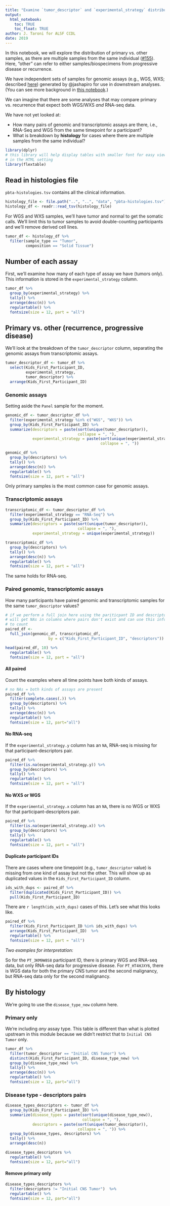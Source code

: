 ```yaml
---
title: "Examine `tumor_descriptor` and `experimental_strategy` distributions"
output: 
  html_notebook:
    toc: TRUE
    toc_float: TRUE
author: J. Taroni for ALSF CCDL
date: 2019
---
```


In this notebook, we will explore the distribution of primary vs. other samples, as there are multiple samples from the same individual ([#155](https://github.com/AlexsLemonade/OpenPBTA-analysis/issues/155)).
Here, "other" can refer to either samples/biospecimens from progressive disease or recurrence.

We have independent sets of samples for genomic assays (e.g., WGS, WXS; described [here](https://github.com/AlexsLemonade/OpenPBTA-analysis/blob/master/README.md#data-formats)) generated by @jashapiro for use in downstream analyses.
(You can see more background in [this notebook](https://alexslemonade.github.io/OpenPBTA-analysis/analyses/independent-samples/00-repeated-samples.nb.html).)

We can imagine that there are some analyses that may compare primary vs. recurrence that expect both WGS/WXS _and_ RNA-seq data.

We have not yet looked at:

* How many pairs of genomic and transcriptomic assays are there, i.e., RNA-Seq and WGS from the same timepoint for a participant?
* What is breakdown by **histology** for cases where there are multiple samples from the same individual?

```r
library(dplyr)
# this library will help display tables with smaller font for easy viewing
# in the HTML setting
library(flextable)
```

## Read in histologies file

`pbta-histologies.tsv` contains all the clinical information.

```r
histology_file <- file.path("..", "..", "data", "pbta-histologies.tsv")
histology_df <- readr::read_tsv(histology_file)
```

For WGS and WXS samples, we'll have tumor and normal to get the somatic calls.
We'll limit this to tumor samples to avoid double-counting participants and we'll remove derived cell lines.

```r
tumor_df <- histology_df %>%
  filter(sample_type == "Tumor",
         composition == "Solid Tissue") 
```

## Number of each assay

First, we'll examine how many of each type of assay we have (tumors only).
This information is stored in the `experimental_strategy` column.

```r
tumor_df %>%
  group_by(experimental_strategy) %>%
  tally() %>%
  arrange(desc(n)) %>% 
  regulartable() %>%
  fontsize(size = 12, part = "all")
```

## Primary vs. other (recurrence, progressive disease)

We'll look at the breakdown of the `tumor_descriptor` column, separating the genomic assays from transcriptomic assays.

```r
tumor_descriptor_df <- tumor_df %>%
  select(Kids_First_Participant_ID, 
         experimental_strategy, 
         tumor_descriptor) %>%
  arrange(Kids_First_Participant_ID)
```

### Genomic assays

Setting aside the `Panel` sample for the moment.

```r
genomic_df <- tumor_descriptor_df %>%
  filter(experimental_strategy %in% c("WGS", "WXS")) %>%
  group_by(Kids_First_Participant_ID) %>%
  summarize(descriptors = paste(sort(unique(tumor_descriptor)),  
                                collapse = ", "),
            experimental_strategy = paste(sort(unique(experimental_strategy)),
                                          collapse = ", "))
```

```r
genomic_df %>%
  group_by(descriptors) %>%
  tally() %>%
  arrange(desc(n)) %>% 
  regulartable() %>%
  fontsize(size = 12, part = "all")
```

Only primary samples is the most common case for genomic assays.

### Transcriptomic assays

```r
transcriptomic_df <- tumor_descriptor_df %>%
  filter(experimental_strategy == "RNA-Seq") %>%
  group_by(Kids_First_Participant_ID) %>%
  summarize(descriptors = paste(sort(unique(tumor_descriptor)),  
                                collapse = ", "),
            experimental_strategy = unique(experimental_strategy))
```

```r
transcriptomic_df %>%
  group_by(descriptors) %>%
  tally() %>%
  arrange(desc(n)) %>% 
  regulartable() %>%
  fontsize(size = 12, part = "all")
```

The same holds for RNA-seq.

### Paired genomic, transcriptomic assays

How many participants have paired genomic and transcriptomic samples for the same `tumor_descriptor` values?

```r
# if we perform a full join here using the pariticpant ID and descriptors, we 
# will get NAs in columns where pairs don't exist and can use this information 
# to count
paired_df <-
  full_join(genomic_df, transcriptomic_df,
                   by = c("Kids_First_Participant_ID", "descriptors"))

head(paired_df, 10) %>% 
  regulartable() %>%
  fontsize(size = 12, part = "all")
```

#### All paired

Count the examples where all time points have both kinds of assays.

```r
# no NAs = both kinds of assays are present
paired_df %>%
  filter(complete.cases(.)) %>%
  group_by(descriptors) %>%
  tally() %>%
  arrange(desc(n)) %>% 
  regulartable() %>%
  fontsize(size = 12, part="all")
```

#### No RNA-seq

If the `experimental_strategy.y` column has an `NA`, RNA-seq is missing for that participant-descriptors pair.

```r
paired_df %>%
  filter(is.na(experimental_strategy.y)) %>%
  group_by(descriptors) %>%
  tally() %>% 
  regulartable() %>%
  fontsize(size = 12, part = "all")
```

#### No WXS or WGS

If the `experimental_strategy.x` column has an `NA`, there is no WGS or WXS for that participant-descriptors pair.

```r
paired_df %>%
  filter(is.na(experimental_strategy.x)) %>%
  group_by(descriptors) %>%
  tally() %>% 
  regulartable() %>%
  fontsize(size = 12, part = "all")
```

#### Duplicate participant IDs

There are cases where one timepoint (e.g., `tumor_descriptor` value) is missing from one kind of assay but not the other.
This will show up as duplicated values in the `Kids_First_Participant_ID` column.

```r
ids_with_dups <- paired_df %>%
  filter(duplicated(Kids_First_Participant_ID)) %>%
  pull(Kids_First_Participant_ID)
```

There are `r length(ids_with_dups)` cases of this.
Let's see what this looks like.

```r
paired_df %>%
  filter(Kids_First_Participant_ID %in% ids_with_dups) %>%
  arrange(Kids_First_Participant_ID)  %>% 
  regulartable() %>%
  fontsize(size = 12, part = "all")
```

*Two examples for interpretation:*

So for the `PT_3KM9W8S8` participant ID, there is primary WGS and RNA-seq data, but only RNA-seq data for progressive disease.
For `PT_HT4HJXY6`, there is WGS data for both the primary CNS tumor and the second malignancy, but RNA-seq data only for the second malignancy.

## By histology

We're going to use the `disease_type_new` column here.

### Primary only

We're including *any* assay type.
This table is different than what is plotted upstream in this module because we didn't restrict that to `Initial CNS Tumor` only.

```r
tumor_df %>%
  filter(tumor_descriptor == "Initial CNS Tumor") %>%
  distinct(Kids_First_Participant_ID, disease_type_new) %>%
  group_by(disease_type_new) %>%
  tally() %>%
  arrange(desc(n)) %>% 
  regulartable() %>%
  fontsize(size = 12, part="all")
```

### Disease type - descriptors pairs

```r
disease_types_descriptors <- tumor_df %>%
  group_by(Kids_First_Participant_ID) %>%
  summarize(disease_types = paste(sort(unique(disease_type_new)),
                                  collapse = ", "),
            descriptors = paste(sort(unique(tumor_descriptor)),
                                collapse = ", ")) %>%
  group_by(disease_types, descriptors) %>%
  tally() %>%
  arrange(desc(n))

disease_types_descriptors %>% 
  regulartable() %>%
  fontsize(size = 12, part="all")
```

#### Remove primary only

```r
disease_types_descriptors %>%
  filter(descriptors != "Initial CNS Tumor")  %>% 
  regulartable() %>%
  fontsize(size = 12, part="all")
```
